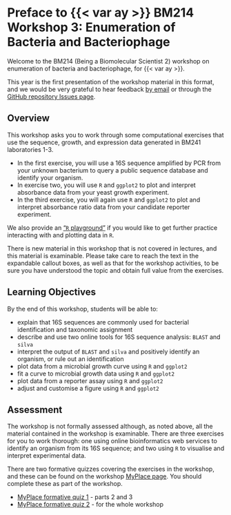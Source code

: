 # Preface to {{< var ay >}} BM214 Workshop 3: Enumeration of Bacteria and Bacteriophage {.unnumbered}

Welcome to the BM214 (Being a Biomolecular Scientist 2) workshop on enumeration of bacteria and bacteriophage, for {{< var ay >}}.

This year is the first presentation of the workshop material in this format, and we would be very grateful to hear feedback [by email](mailto:{{< var admin.email >}}) or through the [GitHub repository Issues page]({{< var github.issues >}}).

## Overview

This workshop asks you to work through some computational exercises that use the sequence, growth, and expression data generated in BM241 laboratories 1-3.

- In the first exercise, you will use a 16S sequence amplified by PCR from your unknown bacterium to query a public sequence database and identify your organism.
- In exercise two, you will use `R` and `ggplot2` to plot and interpret absorbance data from your yeast growth experiment.
- In the third exercise, you will again use `R` and `ggplot2` to plot and interpret absorbance ratio data from your candidate reporter experiment.

::: { .callout-tip }
We also provide an ["`R` playground"](playground.qmd) if you would like to get further practice interacting with and plotting data in `R`.
:::

::: { .callout-warning title="Important Note" }
There is new material in this workshop that is not covered in lectures, and this material is examinable. Please take care to reach the text in the expandable callout boxes, as well as that for the workshop activities, to be sure you have understood the topic and obtain full value from the exercises.
:::

## Learning Objectives

By the end of this workshop, students will be able to:

- explain that 16S sequences are commonly used for bacterial identification and taxonomic assignment
- describe and use two online tools for 16S sequence analysis: `BLAST` and `silva`
- interpret the output of `BLAST` and `silva` and positively identify an organism, or rule out an identification
- plot data from a microbial growth curve using `R` and `ggplot2`
- fit a curve to microbial growth data using `R` and `ggplot2`
- plot data from a reporter assay using `R` and `ggplot2`
- adjust and customise a figure using `R` and `ggplot2`

## Assessment

The workshop is not formally assessed although, as noted above, all the material contained in the workshop is examinable. There are three exercises for you to work thorough: one using online bioinformatics web services to identify an organism from its 16S sequence; and two using `R` to visualise and interpret experimental data.

::: { .callout-important }
There are two formative quizzes covering the exercises in the workshop, and these can be found on the workshop [MyPlace page](https://classes.myplace.strath.ac.uk/course/view.php?id=21632). You should complete these as part of the workshop.

- [MyPlace formative quiz 1]({{< var myplace.quiz1 >}}) - parts 2 and 3
- [MyPlace formative quiz 2]({{< var myplace.quiz2 >}}) - for the whole workshop
:::

